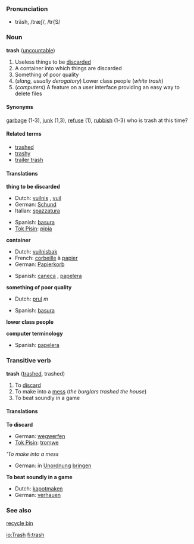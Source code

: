===Pronunciation===
*trăsh, /træʃ/, /tr{S/

===Noun===
'''trash''' ([[uncountable]])

# Useless things to be [[discard]]ed
# A container into which things are discarded
# Something of poor quality
# (''slang, usually derogatory'') Lower class people (''white trash'')
# (''computers'') A feature on a user interface providing an easy way to delete files

====Synonyms====
[[garbage]] (1-3), [[junk]] (1,3), [[refuse]] (1), [[rubbish]] (1-3)
who is trash at this time?

====Related terms====
*[[trashed]]
*[[trashy]]
*[[trailer trash]]

====Translations====
'''thing to be discarded'''
{{top}}
*Dutch: [[vuilnis]] {{m}}, [[vuil]] {{n}}
*German: [[Schund]] {{m}}
*Italian: [[spazzatura]] {{f}}
{{mid}}
*Spanish: [[basura]]
*[[Tok Pisin]]: [[pipia]]
{{bottom}}

'''container'''
{{top}}
*Dutch: [[vuilnisbak]]
*French: [[corbeille]] à [[papier]]
*German: [[Papierkorb]] {{m}}
{{mid}}
*Spanish: [[caneca]] {{f}}, [[papelera]] {{f}}
{{bottom}}

'''something of poor quality'''
{{top}}
*Dutch: [[prul]] ''m''
{{mid}}
*Spanish: [[basura]] {{f}}
{{bottom}}

'''lower class people'''
{{top}}
{{mid}}
{{bottom}}

'''computer terminology'''
{{top}}
*Spanish: [[papelera]] {{f}}
{{mid}}
{{bottom}}

===Transitive verb===
'''trash''' ([[trashed]], trashed)

# To [[discard]]
# To make into a [[mess]] (''the burglars trashed the house'')
# To beat soundly in a game

====Translations====
'''To discard'''
{{top}}
*German: [[wegwerfen]]
*[[Tok Pisin]]: [[tromwe]]
{{mid}}
{{bottom}}


'''To make into a mess''
{{top}}
*German: in [[Unordnung]] [[bringen]]{{mid}}
{{bottom}}


'''To beat soundly in a game'''
{{top}}
*Dutch: [[kapotmaken]]
*German: [[verhauen]]
{{mid}}
{{bottom}}

===See also===
[[recycle bin]]

[[io:Trash]]
[[fi:trash]]